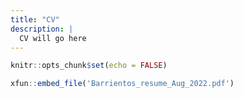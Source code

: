 ```yaml
---
title: "CV"
description: |
  CV will go here
---
```


```r
knitr::opts_chunk$set(echo = FALSE)
```

```r
xfun::embed_file('Barrientos_resume_Aug_2022.pdf')
```